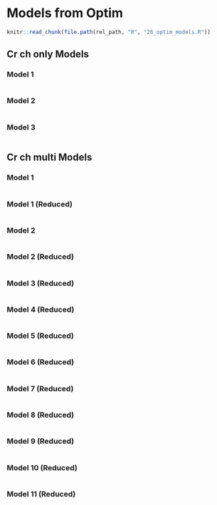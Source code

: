 # Models from Optim

```r
knitr::read_chunk(file.path(rel_path, "R", "26_optim_models.R"))
```

## Cr ch only Models

### Model 1

```r
```

### Model 2

```r
```

### Model 3

```r
```

## Cr ch multi Models

### Model 1

```r
```

### Model 1 (Reduced)

```r
```

### Model 2

```r
```

### Model 2 (Reduced)

```r
```

### Model 3 (Reduced)

```r
```

### Model 4 (Reduced)

```r
```

### Model 5 (Reduced)

```r
```

### Model 6 (Reduced)

```r
```

### Model 7 (Reduced)

```r
```

### Model 8 (Reduced)

```r
```

### Model 9 (Reduced)

```r
```

### Model 10 (Reduced)

```r
```

### Model 11 (Reduced)

```r
```
